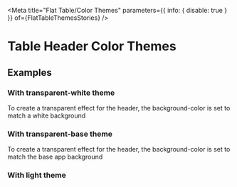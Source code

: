 
<Meta
  title="Flat Table/Color Themes"
  parameters={{ info: { disable: true } }}
  of={FlatTableThemesStories}
/>

# Table Header Color Themes

## Examples

### With transparent-white theme

To create a transparent effect for the header, the background-color is set to match a white background

<Canvas
  of={FlatTableThemesStories.TransparentWhiteTheme}
/>

### With transparent-base theme

To create a transparent effect for the header, the background-color is set to match the base app background

<Canvas
  of={FlatTableThemesStories.TransparentBaseTheme}
/>

### With light theme

<Canvas of={FlatTableThemesStories.LightTheme} />
